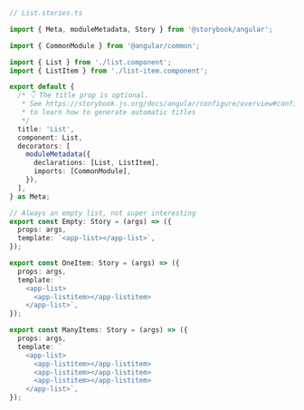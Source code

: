 ```ts
// List.stories.ts

import { Meta, moduleMetadata, Story } from '@storybook/angular';

import { CommonModule } from '@angular/common';

import { List } from './list.component';
import { ListItem } from './list-item.component';

export default {
  /* 👇 The title prop is optional.
   * See https://storybook.js.org/docs/angular/configure/overview#configure-story-loading
   * to learn how to generate automatic titles
   */
  title: 'List',
  component: List,
  decorators: [
    moduleMetadata({
      declarations: [List, ListItem],
      imports: [CommonModule],
    }),
  ],
} as Meta;

// Always an empty list, not super interesting
export const Empty: Story = (args) => ({
  props: args,
  template: `<app-list></app-list>`,
});

export const OneItem: Story = (args) => ({
  props: args,
  template: `
    <app-list>
      <app-listitem></app-listitem>
    </app-list>`,
});

export const ManyItems: Story = (args) => ({
  props: args,
  template: `
    <app-list>
      <app-listitem></app-listitem>
      <app-listitem></app-listitem>
      <app-listitem></app-listitem>
    </app-list>`,
});
```